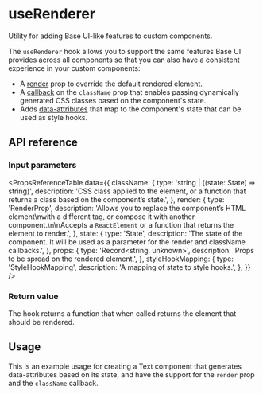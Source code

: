 # useRenderer

<Subtitle>Utility for adding Base UI-like features to custom components.</Subtitle>
<Meta name="description" content="Utility for adding Base UI-like features to custom components." />

The `useRenderer` hook allows you to support the same features Base UI provides across all components so that you can also have a consistent experience in your custom components:

- A [render](/react/handbook/composition) prop to override the default rendered element.
- A [callback](/react/handbook/styling#css-classes) on the `className` prop that enables passing dynamically generated CSS classes based on the component's state.
- Adds [data-attributes](https://base-ui.com/react/handbook/styling#data-attributes) that map to the component's state that can be used as style hooks.

## API reference

### Input parameters

<PropsReferenceTable
  data={{
    className: {
      type: 'string | ((state: State) => string)',
      description:
        'CSS class applied to the element, or a function that returns a class based on the component’s state.',
    },
    render: {
      type: 'RenderProp<State>',
      description:
        'Allows you to replace the component’s HTML element\nwith a different tag, or compose it with another component.\n\nAccepts a `ReactElement` or a function that returns the element to render.',
    },
    state: {
      type: 'State',
      description:
        'The state of the component. It will be used as a parameter for the render and className callbacks.',
    },
    props: {
      type: 'Record<string, unknown>',
      description: 'Props to be spread on the rendered element.',
    },
    styleHookMapping: {
      type: 'StyleHookMapping<State>',
      description: 'A mapping of state to style hooks.',
    },
  }}
/>

### Return value

The hook returns a function that when called returns the element that should be rendered.

## Usage

This is an example usage for creating a Text component that generates data-attributes based on its state, and have the support for the `render` prop and the `className` callback.

<Demo path="./demos/usage" />
